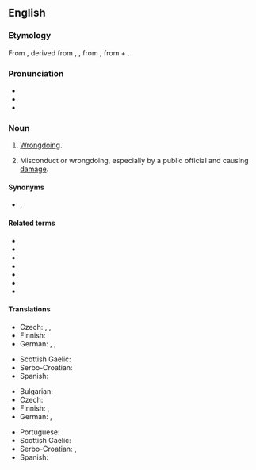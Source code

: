 ==English==
{{was wotd|2009|May|9}}

===Etymology===
From {{der|en|fro|malfaisance}}, derived from {{m|fro|malfaire}}, {{m|fro|maufaire||to do evil}}, from {{der|en|la|malefaciō||I do evil}}, from {{m|la|male||evilly}} + {{m|la|faciō||do, make}}.

===Pronunciation===
* {{IPA|en|/ˌmælˈfiːzəns/}}
* {{audio|en|en-us-malfeasance.ogg|Audio (US)}}
* {{hyphenation|en|mal|fea|sance}}

===Noun===
{{wikipedia}}
{{en-noun|~}}

# [[wrongdoing|Wrongdoing]].
# {{lb|en|legal}} Misconduct or wrongdoing, especially by a public official and causing [[damage]].

====Synonyms====
* {{sense|wrongdoing}} {{l|en|misconduct}}, {{l|en|wrongdoing}}

====Related terms====
* {{l|en|feasance}}
* {{l|en|malfeasant}}
* {{l|en|malefactor}}
* {{l|en|maleficent}}
* {{l|en|maleficence}}
* {{l|en|misfeasance}}
* {{l|en|nonfeasance}}

====Translations====
{{trans-top|wrongdoing}}
* Czech: {{t+|cs|zločin|m}}, {{t+|cs|trestný čin|m}}, {{t+|cs|přestoupení|n}} {{t+|cs|zákon|alt=zákona}}
* Finnish: {{t|fi|pahanteko}}
* German: {{t+|de|Übeltat|f}}, {{t+|de|Untat|f}}, {{qualifier|strong}} {{t+|de|Schandtat|f}}
{{trans-mid}}
* Scottish Gaelic: {{t|gd|olc|m}}
* Serbo-Croatian: {{t+|sh|malverzacija|f}}
* Spanish: {{t+|es|maldad|f}}
{{trans-bottom}}

{{trans-top|misconduct doing damage}}
* Bulgarian: {{t+|bg|злоупотреба|f}}
* Czech: {{t+|cs|sabotáž|f}}
* Finnish: {{t+|fi|virkarikos}}, {{t+|fi|sabotaasi}}
* German: {{t+|de|Sabotage|f}}, {{t+|de|Sabotageakt|m}}
{{trans-mid}}
* Portuguese: {{t+|pt|prevaricação|f}}
* Scottish Gaelic: {{t|gd|sabotàis|f}}
* Serbo-Croatian: {{t+|sh|zloupotreba|f}}, {{t+|sh|zloporaba|m}}
* Spanish: {{t|es|abuso de autoridad}}
{{trans-bottom}}